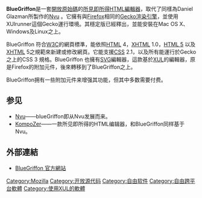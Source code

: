 {{NoteTA|G1=IT}}
{{Infobox_Software |
  name = BlueGriffon |
  logo = Logo bluegriffon.png|
  screenshot = Mainwindow-shot.png |
  screenshot_size = 250px |
  caption = 執行於Mac OS X上的BlueGriffon |
  developer = [[Daniel_Glazman|Daniel Glazman]] |
  programming language = [[C语言|C]]/[[C++|C++]]、[[JavaScript|JavaScript]]、[[Cascading_Style_Sheets|CSS]]、[[XUL|XUL]]、[[XBL|XBL]] |
  operating system = [[Microsoft_Windows|Microsoft Windows]]、[[Mac_OS_X|Mac OS X]]、[[Linux|Linux]] |
  status = 活躍 |
  operating_system = [[跨平台|跨平台]] |
  genre = [[HTML編輯器|HTML編輯器]] |
  license = [[Mozilla_Public_License|MPL 2.0]] 授權 |
  website = [http://www.bluegriffon.org www.bluegriffon.org] |
}}

'''BlueGriffon'''是一套[[開放原始碼|開放原始碼]]的[[所見即所得|所見即所得]][[HTML編輯器|HTML編輯器]]，取代了同樣為Daniel Glazman所製作的[[Nvu|Nvu]] 。它擁有與[[Firefox|Firefox]]相同的[[Gecko|Gecko]][[排版引擎|渲染引擎]]，並使用XUlrunner這個Gecko運行環境。其穩定版已經釋出，並能安裝在Mac OS X、Windows及Linux之上。

BlueGriffon 符合[[W3C|W3C]]的網頁標準，能依照[[HTML|HTML]] 4，[[XHTML|XHTML]] 1.0，[[HTML_5|HTML 5]] 以及 [[XHTML|XHTML]] 5之規範來新建或修改網頁。它能支援[[CSS|CSS]] 2.1，以及所有能運行於Gecko之上的CSS 3 規格。BlueGriffon 也擁有[[SVG|SVG]]編輯器，這款基於[[XUL|XUL]]的編輯器，原是Firefox的附加元件，後來轉移到了BlueGriffon之上。

BlueGriffon拥有一些附加元件来增强其功能，但其中多数需要付费。

== 参见 ==
* [[Nvu|Nvu]]——blueGriffon即从Nvu发展而来。
* [[KompoZer|KompoZer]]——一款所见即所得的HTML编辑器，和BlueGriffon同样基于Nvu。

==外部連結==
*[http://www.bluegriffon.org/ BlueGriffon 官方網站]{{Wayback|url=http://www.bluegriffon.org/ |date=20110621083550 }}

{{HTML编辑器}}

{{tech-stub}}

[[Category:Mozilla|Category:Mozilla]]
[[Category:开放源代码|Category:开放源代码]]
[[Category:自由软件|Category:自由软件]]
[[Category:自由跨平台軟體|Category:自由跨平台軟體]]
[[Category:使用XUL的軟體|Category:使用XUL的軟體]]